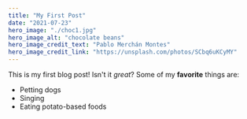 ```yaml
---
title: "My First Post"
date: "2021-07-23"
hero_image: "./choc1.jpg"
hero_image_alt: "chocolate beans"
hero_image_credit_text: "Pablo Merchán Montes"
hero_image_credit_link: "https://unsplash.com/photos/SCbq6uKCyMY"
---
```

This is my first blog post! Isn't it *great*?
Some of my **favorite** things are:
* Petting dogs
* Singing
* Eating potato-based foods